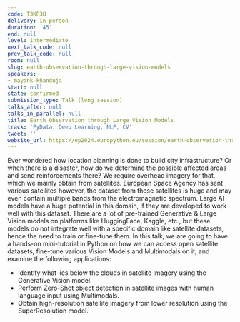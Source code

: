 ```yaml
---
code: T3KP3H
delivery: in-person
duration: '45'
end: null
level: intermediate
next_talk_code: null
prev_talk_code: null
room: null
slug: earth-observation-through-large-vision-models
speakers:
- mayank-khanduja
start: null
state: confirmed
submission_type: Talk (long session)
talks_after: null
talks_in_parallel: null
title: Earth Observation through Large Vision Models
track: 'PyData: Deep Learning, NLP, CV'
tweet: ''
website_url: https://ep2024.europython.eu/session/earth-observation-through-large-vision-models
---
```


Ever wondered how location planning is done to build city infrastructure? Or when there is a disaster, how do we determine the possible affected areas and send reinforcements there? We require overhead imagery for that, which we mainly obtain from satellites.
European Space Agency has sent various satellites however, the dataset from these satellites is huge and may even contain multiple bands from the electromagnetic spectrum. Large AI models have a huge potential in this domain, if they are developed to work well with this dataset.
There are a lot of pre-trained Generative & Large Vision models on platforms like HuggingFace, Kaggle, etc., but these models do not integrate well with a specific domain like satellite datasets, hence the need to train or fine-tune them. In this talk, we are going to have a hands-on mini-tutorial in Python on how we can access open satellite datasets, fine-tune various Vision Models and Multimodals on it, and examine the following applications:

- Identify what lies below the clouds in satellite imagery using the Generative Vision model.
- Perform Zero-Shot object detection in satellite images with human language input using Multimodals.
- Obtain high-resolution satellite imagery from lower resolution using the SuperResolution model.
